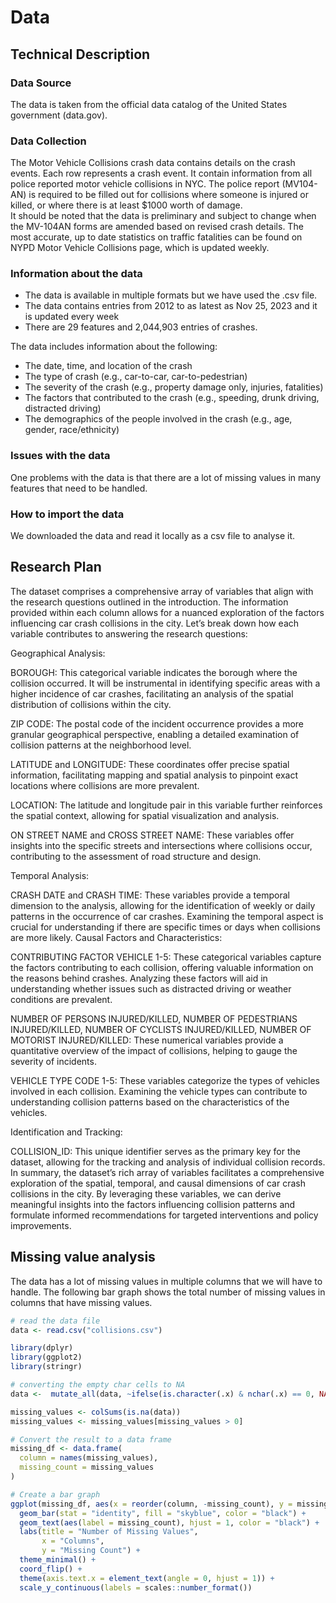 # Data

## Technical Description

### Data Source

The data is taken from the official data catalog of the United States government (data.gov).

### Data Collection 
The Motor Vehicle Collisions crash data contains details on the crash events. Each row represents a crash event. It contain information from all police reported motor vehicle collisions in NYC. The police report (MV104-AN) is required to be filled out for collisions where someone is injured or killed, or where there is at least $1000 worth of damage.\
It should be noted that the data is preliminary and subject to change when the MV-104AN forms are amended based on revised crash details. The most accurate, up to date statistics on traffic fatalities can be found on NYPD Motor Vehicle Collisions page, which is updated weekly.

### Information about the data 
* The data is available in multiple formats but we have used the .csv file. 
* The data contains entries from 2012 to as latest as Nov 25, 2023 and it is updated every week 
* There are 29 features and 2,044,903 entries of crashes.
\

The data includes information about the following:\

* The date, time, and location of the crash
* The type of crash (e.g., car-to-car, car-to-pedestrian)
* The severity of the crash (e.g., property damage only, injuries, fatalities)
* The factors that contributed to the crash (e.g., speeding, drunk driving, distracted driving)
* The demographics of the people involved in the crash (e.g., age, gender, race/ethnicity)

### Issues with the data
One problems with the data is that there are a lot of missing values in many features that need to be handled.

### How to import the data
We downloaded the data and read it locally as a csv file to analyse it.

## Research Plan

The dataset comprises a comprehensive array of variables that align with the research questions outlined in the introduction. The information provided within each column allows for a nuanced exploration of the factors influencing car crash collisions in the city. Let's break down how each variable contributes to answering the research questions:

Geographical Analysis:

BOROUGH: This categorical variable indicates the borough where the collision occurred. It will be instrumental in identifying specific areas with a higher incidence of car crashes, facilitating an analysis of the spatial distribution of collisions within the city.

ZIP CODE: The postal code of the incident occurrence provides a more granular geographical perspective, enabling a detailed examination of collision patterns at the neighborhood level.

LATITUDE and LONGITUDE: These coordinates offer precise spatial information, facilitating mapping and spatial analysis to pinpoint exact locations where collisions are more prevalent.

LOCATION: The latitude and longitude pair in this variable further reinforces the spatial context, allowing for spatial visualization and analysis.

ON STREET NAME and CROSS STREET NAME: These variables offer insights into the specific streets and intersections where collisions occur, contributing to the assessment of road structure and design.

Temporal Analysis:

CRASH DATE and CRASH TIME: These variables provide a temporal dimension to the analysis, allowing for the identification of weekly or daily patterns in the occurrence of car crashes. Examining the temporal aspect is crucial for understanding if there are specific times or days when collisions are more likely.
Causal Factors and Characteristics:

CONTRIBUTING FACTOR VEHICLE 1-5: These categorical variables capture the factors contributing to each collision, offering valuable information on the reasons behind crashes. Analyzing these factors will aid in understanding whether issues such as distracted driving or weather conditions are prevalent.

NUMBER OF PERSONS INJURED/KILLED, NUMBER OF PEDESTRIANS INJURED/KILLED, NUMBER OF CYCLISTS INJURED/KILLED, NUMBER OF MOTORIST INJURED/KILLED: These numerical variables provide a quantitative overview of the impact of collisions, helping to gauge the severity of incidents.

VEHICLE TYPE CODE 1-5: These variables categorize the types of vehicles involved in each collision. Examining the vehicle types can contribute to understanding collision patterns based on the characteristics of the vehicles.

Identification and Tracking:

COLLISION_ID: This unique identifier serves as the primary key for the dataset, allowing for the tracking and analysis of individual collision records.
In summary, the dataset's rich array of variables facilitates a comprehensive exploration of the spatial, temporal, and causal dimensions of car crash collisions in the city. By leveraging these variables, we can derive meaningful insights into the factors influencing collision patterns and formulate informed recommendations for targeted interventions and policy improvements.


## Missing value analysis

The data has a lot of missing values in multiple columns that we will have to handle. The following bar graph shows the total number of missing values in columns that have missing values.

```r
# read the data file
data <- read.csv("collisions.csv")
```

```r
library(dplyr)
library(ggplot2)
library(stringr)

# converting the empty char cells to NA
data <-  mutate_all(data, ~ifelse(is.character(.x) & nchar(.x) == 0, NA, .x))

missing_values <- colSums(is.na(data))
missing_values <- missing_values[missing_values > 0]

# Convert the result to a data frame
missing_df <- data.frame(
  column = names(missing_values),
  missing_count = missing_values
)

# Create a bar graph
ggplot(missing_df, aes(x = reorder(column, -missing_count), y = missing_count)) +
  geom_bar(stat = "identity", fill = "skyblue", color = "black") +
  geom_text(aes(label = missing_count), hjust = 1, color = "black") +
  labs(title = "Number of Missing Values",
       x = "Columns",
       y = "Missing Count") +
  theme_minimal() +
  coord_flip() +
  theme(axis.text.x = element_text(angle = 0, hjust = 1)) +
  scale_y_continuous(labels = scales::number_format())
```

